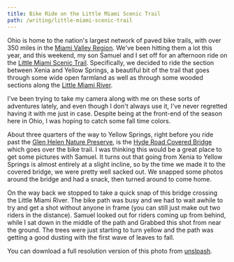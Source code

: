 ```yaml
---
title: Bike Ride on the Little Miami Scenic Trail
path: /writing/little-miami-scenic-trail
---
```


<PostHeader
    title="Bike Ride on the Little Miami Scenic Trail"
    date="September, 2020" />

Ohio is home to the nation's largest network of paved bike trails, with over 350 miles in the
[Miami Valley Region](https://www.miamivalleytrails.org).
We've been hitting them a lot this year, and this weekend, my son Samuel and I set off for
an afternoon ride on the [Little Miami Scenic Trail](https://en.wikipedia.org/wiki/Little_Miami_Scenic_Trail).
Specifically, we decided to ride the section between Xenia and Yellow Springs,
a beautiful bit of the trail that goes through some wide open farmland as well as through
some wooded sections along the [Little Miami River](https://en.wikipedia.org/wiki/Little_Miami_River).

I've been trying to take my camera along with me on these sorts of adventures lately,
and even though I don't always use it, I've never regretted having it with me just in case.
Despite being at the front-end of the season here in Ohio, I was hoping to catch some fall time colors.

About three quarters of the way to Yellow Springs, right before you ride past the
[Glen Helen Nature Preserve](https://www.glenhelen.org),
is the [Hyde Road Covered Bridge](http://bridgehunter.com/oh/greene/bh70221/)
which goes over the bike trail.
I was thinking this would be a great place to get some pictures with Samuel.
It turns out that going from Xenia to Yellow Springs is almost entirely at a
slight incline, so by the time we made it to the covered bridge, we were pretty well sacked out.
We snapped some photos around the bridge and had a snack, then turned around to come home.

On the way back we stopped to take a quick snap of this bridge crossing the Little Miami River.
The bike path was busy and we had to wait awhile to try and get a shot without anyone in
frame (you can still just make out two riders in the distance). Samuel looked out for riders coming up
from behind, while I sat down in the middle of the path and Grabbed this shot from near the ground.
The trees were just starting to turn yellow and the path was getting a good dusting with the first
wave of leaves to fall.

<Hipshot
    title="Bike Ride on the Little Miami Scenic Trail"
    image="/images/writing/2020/202010-hipshot-littlemiamiscenictrail.jpg"
    camera="Canon EOS-R"
    lens="Canon EF 85mm"
    speed="1/320s"
    aperture="3.5"
    iso="500"
    time="September 26th, 2020 at 3:09PM"
/>

You can download a full resolution version of this photo from
[unslpash](https://unsplash.com/photos/8DPvqkw6iKA).

